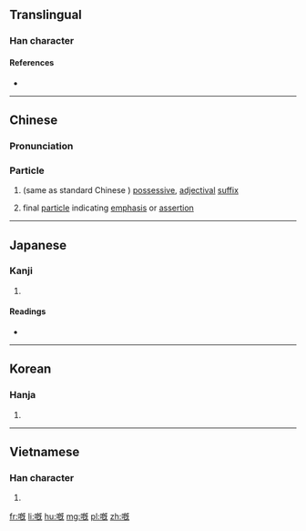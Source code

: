 ==Translingual==

===Han character===
{{Han char|rn=30|rad=口|as=11|sn=14|four=|canj=口日戈山 (RAIU), 口竹心山 (RHPU)|ids=⿰[[口]][[既]]}}

====References====
* {{Han ref|kx=0204.430|dkj=04170|dj=0427.200|hdz=10662.090|uh=5605|ud=22021}}

----

==Chinese==
{{zh-hanzi-box|[[嘅]]}}

===Pronunciation===
{{zh-pron
|c=ge3,ge2
|cat=part}}

===Particle===
{{zh-particle}}

# {{cx|Cantonese|lang=zh}} (same as standard Chinese {{zh-l|的}}) [[possessive]], [[adjectival]] [[suffix]]
#: {{zh-usex|佢哋 嘅|their, theirs|C-GZ|link=yes}}
# {{cx|Cantonese|lang=zh}}  final [[particle]] indicating [[emphasis]] or [[assertion]]
#: {{zh-usex|點解 會 噉 嘅？|Why does it have to be like this?|C-GZ|link=yes}}

----

==Japanese==

===Kanji===
{{ja-kanji|grade=|rs=口11}}

# {{defn|lang=ja|sort=口11}}

====Readings====
* {{ja-readings|on=[[かい]] (kai), [[がい]] (gai)|kun=[[なげく]] (nageku)}}

----

==Korean==

===Hanja===
{{ko-hanja|hangeul=개|mr=kae}}

# {{defn|lang=ko|sort=口11}}

----

==Vietnamese==

===Han character===
{{vi-hantu|[[ngấy]], [[gáy]], [[gấy]], [[ngáy]], [[ngậy]]|rs=口11}}

# {{defn|vi}}

[[fr:嘅]]
[[li:嘅]]
[[hu:嘅]]
[[mg:嘅]]
[[pl:嘅]]
[[zh:嘅]]